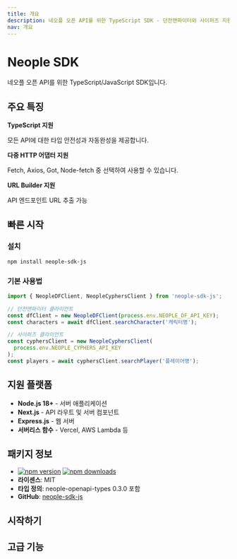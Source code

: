 ```yaml
---
title: 개요
description: 네오플 오픈 API를 위한 TypeScript SDK - 던전앤파이터와 사이퍼즈 지원
nav: 개요
---
```


# Neople SDK

네오플 오픈 API를 위한 TypeScript/JavaScript SDK입니다.

## 주요 특징

**TypeScript 지원**

모든 API에 대한 타입 안전성과 자동완성을 제공합니다.

**다중 HTTP 어댑터 지원**

Fetch, Axios, Got, Node-fetch 중 선택하여 사용할 수 있습니다.

**URL Builder 지원**

API 엔드포인트 URL 추출 가능

## 빠른 시작

### 설치

```bash
npm install neople-sdk-js
```

### 기본 사용법

```typescript
import { NeopleDFClient, NeopleCyphersClient } from 'neople-sdk-js';

// 던전앤파이터 클라이언트
const dfClient = new NeopleDFClient(process.env.NEOPLE_DF_API_KEY);
const characters = await dfClient.searchCharacter('캐릭터명');

// 사이퍼즈 클라이언트
const cyphersClient = new NeopleCyphersClient(
  process.env.NEOPLE_CYPHERS_API_KEY
);
const players = await cyphersClient.searchPlayer('플레이어명');
```

## 지원 플랫폼

- **Node.js 18+** - 서버 애플리케이션
- **Next.js** - API 라우트 및 서버 컴포넌트
- **Express.js** - 웹 서버
- **서버리스 함수** - Vercel, AWS Lambda 등

## 패키지 정보

- [![npm version](https://img.shields.io/npm/v/neople-sdk-js.svg?style=flat-square)](https://www.npmjs.com/package/neople-sdk-js) [![npm downloads](https://img.shields.io/npm/dm/neople-sdk-js.svg?style=flat-square)](https://www.npmjs.com/package/neople-sdk-js)
- **라이센스**: MIT
- **타입 정의**: neople-openapi-types 0.3.0 포함
- **GitHub**: [neople-sdk-js](https://github.com/crowrish/neople-sdk-js)

## 시작하기

<Cards>
  <Card title="설치 및 설정" href="/docs/getting-started" />
  <Card title="던전앤파이터 API" href="/docs/api-dungeon-fighter" />
  <Card title="사이퍼즈 API" href="/docs/api-cyphers" />
  <Card title="설정 가이드" href="/docs/configuration" />
</Cards>

## 고급 기능

<Cards>
  <Card title="HTTP 어댑터" href="/docs/adapter-fetch" />
  <Card title="오류 처리" href="/docs/error-handling" />
  <Card title="타입 정의" href="/docs/types" />
  <Card title="예제 코드" href="/docs/examples" />
</Cards>
